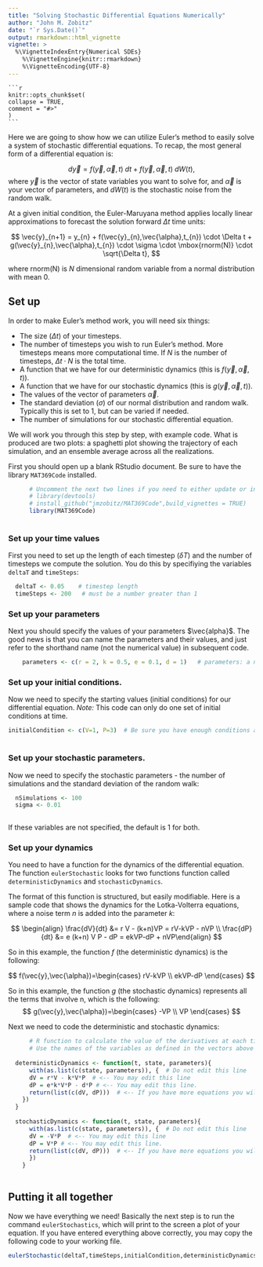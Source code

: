 ```yaml
---
title: "Solving Stochastic Differential Equations Numerically"
author: "John M. Zobitz"
date: "`r Sys.Date()`"
output: rmarkdown::html_vignette
vignette: >
  %\VignetteIndexEntry{Numerical SDEs}
    %\VignetteEngine{knitr::rmarkdown}
    %\VignetteEncoding{UTF-8}
---
```

    

    
    ```r
    knitr::opts_chunk$set(
    collapse = TRUE,
    comment = "#>"
    )
    ```
    
Here we are going to show how we can utilize Euler's method to easily solve a system of stochastic differential equations.  To recap, the most general form of a differential equation is: 

$$ \displaystyle d\vec{y} = f(\vec{y},\vec{\alpha},t) \; dt + f(\vec{y},\vec{\alpha},t) \; dW(t), $$
where $\vec{y}$ is the vector of state variables you want to solve for, and $\vec{\alpha}$ is your vector of parameters, and $dW(t)$ is the stochastic noise from the random walk.
      
At a given initial condition, the Euler-Maruyana method applies locally linear approximations to forecast the solution forward $\Delta t$ time units:
      
$$ \vec{y}_{n+1} = y_{n} + f(\vec{y}_{n},\vec{\alpha},t_{n}) \cdot \Delta t + g(\vec{y}_{n},\vec{\alpha},t_{n}) \cdot \sigma \cdot \mbox{rnorm(N)} \cdot \sqrt{\Delta t}, $$
      
where rnorm(N) is $N$ dimensional random variable from a normal distribution with mean 0.
  
## Set up
      
In order to make Euler's method work, you will need six things:
        
- The size ($\Delta t$) of your timesteps.
- The number of timesteps you wish to run Euler's method.  More timesteps means more computational time.  If $N$ is the number of timesteps, $\Delta t \cdot N$ is the total time.
- A function that we have for our deterministic dynamics (this is $\displaystyle f(\vec{y},\vec{\alpha},t)$).
- A function that we have for our stochastic dynamics (this is $\displaystyle g(\vec{y},\vec{\alpha},t)$).
- The values of the vector of parameters $\vec{\alpha}$.
- The standard deviation ($\sigma$) of our normal distribution and random walk.  Typically this is set to 1, but can be varied if needed.
- The number of simulations for our stochastic differential equation.
      
We will work you through this step by step, with example code.  What is produced are two plots: a spaghetti plot showing the trajectory of each simulation, and an ensemble average across all the realizations.
      
First you should open up a blank RStudio document.  Be sure to have the library `MAT369Code` installed.
      
```r
      # Uncomment the next two lines if you need to either update or install the MAT 369 Code
      # library(devtools)
      # install_github("jmzobitz/MAT369Code",build_vignettes = TRUE)
      library(MAT369Code)
      
```
      
      
### Set up your time values

First you need to set up the length of each timestep ($\delta T$) and the number of timesteps we compute the solution.  You do this by specifiying the variables `deltaT` and `timeSteps`:
```r
  deltaT <- 0.05    # timestep length
  timeSteps <- 200   # must be a number greater than 1
```
      
      
### Set up your parameters
Next you should specify the values of your parameters $\vec{alpha}$.  The good news is that you can name the parameters and their values, and just refer to the shorthand name (not the numerical value) in subsequent code.
      
```r
    parameters <- c(r = 2, k = 0.5, e = 0.1, d = 1)   # parameters: a named vector
```
      
### Set up your initial conditions.
Now we need to specify the starting values (initial conditions) for our differential equation.  *Note:* This code can only do one set of initial conditions at time.
      
```r
      
initialCondition <- c(V=1, P=3)  # Be sure you have enough conditions as you do variables.
      
```
      
### Set up your stochastic parameters.
Now we need to specify the stochastic parameters - the number of simulations and the standard deviation of the random walk:
      
```r
      
  nSimulations <- 100
  sigma <- 0.01
      
```

If these variables are not specified, the default is 1 for both.        
      
### Set up your dynamics
You need to have a function for the dynamics of the differential equation.  The function `eulerStochastic` looks for two functions function called `deterministicDynamics` and `stochasticDynamics`.
      
The format of this function is structured, but easily modifiable.  Here is a sample code that shows the dynamics for the Lotka-Volterra equations, where a noise term $n$ is added into the parameter $k$:

$$ \begin{align} \frac{dV}{dt} &= r V - (k+n)VP = rV-kVP - nVP \\ \frac{dP}{dt} &= e (k+n) V P - dP = ekVP-dP + nVP\end{align} $$

So in this example, the function $f$ (the deterministic dynamics) is the following:

$$ f(\vec{y},\vec{\alpha})=\begin{cases} rV-kVP \\ ekVP-dP \end{cases} $$

So in this example, the function $g$  (the stochastic dynamics) represents all the terms that involve n, which is the following:
$$ g(\vec{y},\vec{\alpha})=\begin{cases} -VP \\ VP \end{cases} $$  

Next we need to code the deterministic and stochastic dynamics:
```r
      # R function to calculate the value of the derivatives at each time value
      # Use the names of the variables as defined in the vectors above
      
  deterministicDynamics <- function(t, state, parameters){
      with(as.list(c(state, parameters)), {  # Do not edit this line
      dV = r*V - k*V*P  # <-- You may edit this line
      dP = e*k*V*P - d*P # <-- You may edit this line.
      return(list(c(dV, dP)))  # <-- If you have more equations you will need to list the dVariables
    })
  }
      
  stochasticDynamics <- function(t, state, parameters){
      with(as.list(c(state, parameters)), {  # Do not edit this line
      dV = -V*P  # <-- You may edit this line
      dP = V*P # <-- You may edit this line.
      return(list(c(dV, dP)))  # <-- If you have more equations you will need to list the dVariables
      })
    }
     
```

## Putting it all together
      
Now we have everything we need!  Basically the next step is to run the command `eulerStochastics`, which will print to the screen a plot of your equation. If you have entered everything above correctly, you may copy the following code to your working file.
      

      
```r
eulerStochastic(deltaT,timeSteps,initialCondition,deterministicDynamics,stochasticDynamics,parameters,nSimulations,sigma)
```
      
      

      
